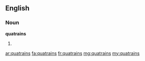 ==English==

===Noun===
'''quatrains'''

# {{plural of|[[quatrain]]}}

[[ar:quatrains]]
[[fa:quatrains]]
[[fr:quatrains]]
[[mg:quatrains]]
[[my:quatrains]]